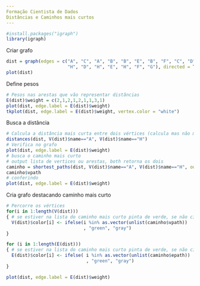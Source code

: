 ```yaml
---
Formação Cientista de Dados
Distâncias e Caminhos mais curtos
---
```


```r
#install.packages("igraph")
library(igraph)
```
Criar grafo
```r
dist = graph(edges = c("A", "C", "A", "B", "B", "E", "B", "F", "C", "D", "G",
                       "H", "D", "H", "E", "H", "F", "G"), directed = TRUE)
plot(dist)
```
Define pesos
```r
# Pesos nas arestas que vão representar distâncias
E(dist)$weight = c(2,1,2,1,2,1,1,3,1)
plot(dist, edge.label = E(dist)$weight)
tkplot(dist, edge.label = E(dist)$weight, vertex.color = "white")
```
Busca a distância
```r
# Calcula a distância mais curta entre dois vértices (calcula mas não mostra caminho)
distances(dist, V(dist)$name=="A", V(dist)$name=="H")
# Verifica no grafo
plot(dist, edge.label = E(dist)$weight)
# busca o caminho mais curto
# output lista de vertices ou arestas, both retorna os dois
caminho = shortest_paths(dist, V(dist)$name=="A", V(dist)$name=="H", output = c("both"))
caminho$vpath
# conferindo
plot(dist, edge.label = E(dist)$weight)
```
Cria grafo destacando caminho mais curto
```r
# Percorre os vértices
for(i in 1:length(V(dist)))
{ # se estiver na lista do caminho mais curto pinta de verde, se não cinza
  V(dist)$color[i] <- ifelse(i %in% as.vector(unlist(caminho$vpath))
                             , "green", "gray")
}

for (i in 1:length(E(dist)))
{ # se estiver na lista do caminho mais curto pinta de verde, se não cinza
  E(dist)$color[i] <- ifelse( i %in% as.vector(unlist(caminho$epath))
                              , "green", "gray")
}

plot(dist, edge.label = E(dist)$weight)
```